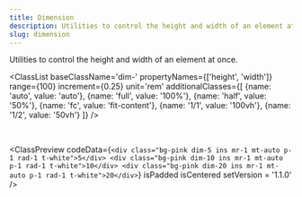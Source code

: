 ```yaml
---
title: Dimension
description: Utilities to control the height and width of an element at once.
slug: dimension
---
```



Utilities to control the height and width of an element at once.

<ClassList 
  baseClassName='dim-' 
  propertyNames={['height', 'width']} 
  range={100} 
  increment={0.25} 
  unit='rem' 
  additionalClasses={[
    {name: 'auto', value: 'auto'},
    {name: 'full', value: '100%'},
    {name: 'half', value: '50%'},
    {name: 'fc', value: 'fit-content'},
    {name: '1/1', value: '100vh'},
    {name: '1/2', value: '50vh'}
  ]} 
/>

<br />

<ClassPreview
  codeData={`<div class="bg-pink dim-5 ins mr-1 mt-auto p-1 rad-1 t-white">5</div>
    <div class="bg-pink dim-10 ins mr-1 mt-auto p-1 rad-1 t-white">10</div>
    <div class="bg-pink dim-20 ins mr-1 mt-auto p-1 rad-1 t-white">20</div>`}
  isPadded
  isCentered
  setVersion = '1.1.0'
/>